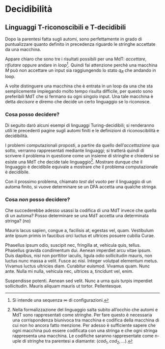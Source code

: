 # Decidibilità

\thispagestyle{empty}








## Linguaggi T-riconoscibili e T-decidibili

Dopo la parentesi fatta sugli automi, sono perfettamente in grado di puntualizzare quanto definito in precedenza riguardo le stringhe accettate da una macchina.

\begin{definition}
Sia $M{=}(Q,\Sigma,\delta,q_0,\{q_A,q_R\})$ una MdT e $w{=}w_0w_1...w_n$ una stringa composta da caratteri $w_i{\in}\Sigma$. Si dice che $M$ \underline{accetta} la stringa $w$ se esiste una sequenza di configurazioni $[C_0,C_1,...,C_n]$ tale che

\begin{enumerate}[itemsep=-7pt]
\item $C_0$ è la configurazione iniziale su input $w$ \hfill $\exists\, C_0$ inizio
\item Ogni $C_i$ produce $C_{i+1}$ \hfill $C_i\,{\rightarrow}\,C_{i+1}$
\item $C_n$ è una configurazione di accettazione \hfill $\exists\, C_n$ accett.
\end{enumerate}

Esattamente come detto prima $M$ \underline{riconosce} un linguaggio $A$ se ne accetta tutte le sue stringhe. Si scriverà $A{=}L(M)$.
\end{definition}

Appare chiaro che sono tre i risultati possibili per una MdT: *accettare*, *rifiutare* oppure andare in *loop*[^10]. Quindi fai attenzione perchè una macchina $M$ può non accettare un input sia raggiungendo lo stato $q_R$ che andando in loop.

A volte distinguere una macchina che è entrata in un loop da una che sta semplicemente impiegando molto tempo risulta difficile, per questo sono preferibili MdT che si fermano su ogni singolo input. Una tale macchina è detta *decisore* e diremo che decide un certo linguaggio se lo riconosce.

\begin{definition}
Un linguaggio si dice \underline{Turing-riconoscibile} sse esiste una MdT che lo riconosce (ovvero, per ogni stringa del linguaggio la machina termina nello stato di accettazione).
\end{definition}

\begin{definition}
Un linguaggio si dice \underline{Turing-decidibile} sse esiste una MdT che lo decide (ovvero, per ogni stringa del linguaggio la macchina termina nello stato di accettazione, per tutte le altre termina nello stato si rifiuto).
\end{definition}

\begin{theorem}
Ogni linguaggio Turing-decidibile è Turing-riconoscibile.
\begin{proof}
Segue direttamente dalle due definizioni: se è decidibile significa che raggiunge lo stato di accettazione per tutte le stringhe del linguaggio, quindi è Turing-riconoscibile.
\end{proof}
\end{theorem}








### Cosa posso decidere?

Di seguito darò alcuni esempi di linguaggi Turing-decidibili; si renderanno utili le precedenti pagine sugli automi finiti e le definizioni di riconoscibilità e decidibilità.

I problemi computazionali proposti, a partire da quello dell'*accettazione* qua sotto, verranno rappresentati mediante linguaggi; si tratterà quindi di scrivere il problema in questione come un insieme di stringhe e chiedersi se esiste una MdT che decide tale linguaggio[^11]. Mostrare dunque che il linguaggio è decidibile equivale a mostrare che il problema computazionale è decidibile.

\begin{lemma}
Sia $A_{DFA}$ il linguaggio contenente le coppie formate dalle codifiche di tutti i DFA con delle particolari stringhe che essi accettano
\begin{equation*}
A_{DFA} = \{\langle B,w\rangle\ |\ \text{$B$ è un DFA che accetta la stringa di input $w$}\}
\end{equation*}
$A_{DFA}$ è un linguaggio decidibile.
\begin{proof}
L'idea è quella di presentare una MdT $M$ che decide $A_{DFA}$. $M$ deve prendere come input la coppia $\langle B,w\rangle$, simulare $B$ su $w$ e accettare se la simulazione termina in uno stato di accettazione, viceversa rifiutare.

Quindi, dopo aver controllato la validità della coppia in input, $M$ esegue la simulazione: tiene traccia dello stato corrente di $B$ e della sua posizione corrente nell'input $w$ scrivendo queste informazioni sul nastro, usa la funzione di transizione per aggiornare stati e posizioni fin quando non termina l'elaborazione dell'ultimo simbolo di $w$. $M$ accetta l'input se $B$ si trova in uno stato di accettazione, rifiuta altrimenti.
\end{proof}
\end{lemma}

\begin{lemma}
Sia $A_{NFA}$ il linguaggio contenente le coppie formate dalle codifiche di tutti gli NFA con delle particolari stringhe che essi accettano
\begin{equation*}
A_{NFA} = \{\langle B,w\rangle\ |\ \text{$B$ è un NFA che accetta la stringa di input $w$}\}
\end{equation*}
$A_{NFA}$ è un linguaggio decidibile.
\begin{proof}
Presentiamo una MdT $N$ che decide $A_{NFA}$. $N$ converte l'NFA $B$ in un DFA $C$ equivalente, esegue $M$ come una sottoprocedura che decide $A_{DFA}$ su input $\langle C,w\rangle$ e accetta se $M$ accetta, altrimenti rifiuta.
\end{proof}
\end{lemma}

Con il prossimo problema, chiamato *test del vuoto* per il linguaggio di un automa finito, si vuove determinare se un DFA accetta una qualche stringa.

\begin{lemma}
Sia $E_{DFA}$ il linguaggio contenente le codifiche di tutti i DFA che non accettano alcuna stringa
\begin{equation*}
E_{DFA} = \{\langle A\rangle\ |\ \text{$A$ è un DFA e $L(A)\,{=}\,\emptyset$}\}
\end{equation*}
$E_{DFA}$ è un linguaggio decidibile.
\begin{proof}
Ciascun DFA accetta almeno una stringa sse dallo stato iniziale è possibile raggiungere uno stato di accettazione percorrendo il verso delle freccie; posso quindi trattare i DFA come grafi connessi orientati e progettare una MdT $T$ che esegua la marcatura degli stati per implementare tale controllo.

$T$ marca lo stato iniziale e, successivamente, marca tutti gli stati che hanno una transizione proveniente da uno stato già marcato finchè non si esauriscono gli stati inesplorati. Se nessuno stato di accettazione è marcato accetta, altrimenti rifiuta.
\end{proof}
\end{lemma}

\begin{lemma}
Sia $EQ_{DFA}$ il linguaggio contenente tutte le coppie formate dalle codifiche di due DFA che riconoscono lo stesso linguaggio
\begin{equation*}
EQ_{DFA} = \{\langle A,B\rangle\ |\ \text{$A$ e $B$ sono DFA tali che $L(A)\,{=}\,L(B)$}\}
\end{equation*}
$EQ_{DFA}$ è un linguaggio decidibile.
\begin{proof}
A partire da $A$ e $B$ costruisco un nuovo DFA $C$ che accetta solo quella stringhe che sono accettate da $A$ o da $B$ ma non da entrambi. In particolare, se $A$ e $B$ riconoscono lo stesso linguaggio, $C$ non accetterà nulla
\begin{gather*}
L(C) = \big( L(A) \cap \overline{L(B)} \big) \cup \big( \overline{L(A)} \cap L(B) \big)\\
\text{ovvero}\ L(C)\,{=}\,\emptyset\ \Leftrightarrow\ L(A)\,{=}\,L(B)
\end{gather*}
Non resta che costruire una MdT $F$ che verifica questa implicazione usando il lemma precedente. $F$ prende in input $\langle A,B\rangle$, costruisce il DFA $C$, esegue la MdT $T$ per decidere $E_{DFA}$ su input $\langle C\rangle$ e accetta se $T$ accetta, viceversa rifiuta.
\end{proof}
\end{lemma}








### Cosa *non* posso decidere?

Che succederebbe adesso usassi la codifica di una MdT invece che quella di un automa? Posso determinare se una MdT accetta una determinata stringa? (no)

Mauris lacus sapien, congue a, facilisis at, egestas vel, quam. Vestibulum ante
ipsum primis in faucibus orci luctus et ultrices posuere cubilia Curae.

Phasellus ipsum odio, suscipit nec, fringilla at, vehicula quis, tellus.
Phasellus gravida condimentum dui. Aenean imperdiet arcu vitae ipsum. Duis
dapibus, nisi non porttitor iaculis, ligula odio sollicitudin mauris, non
luctus nunc massa a velit. Fusce ac nisi. Integer volutpat elementum metus.
Vivamus luctus ultricies diam. Curabitur euismod. Vivamus quam. Nunc ante.
Nulla mi nulla, vehicula nec, ultrices a, tincidunt vel, enim.

Suspendisse potenti. Aenean sed velit. Nunc a urna quis turpis imperdiet
sollicitudin. Mauris aliquam mauris ut tortor. Pellentesque.









[^10]: Si intende una sequenza $\infty$ di configurazioni.
[^11]: Nella formalizzazione del linguaggio salta subito all'occhio che automi e MdT sono rappresentati come stringhe. Per fare questo è necessaria una corrispondenza biunivoca tra macchina e codifica della macchina di cui non ho ancora fatto menzione. Per adesso è sufficiente sapere che ogni macchina può essere codificata con una stringa e che ogni stringa rappresenta una macchina. Le codifiche saranno rappresentate come n-uple di stringhe tra parentesi a diamante: $\langle cod_1, cod_2, ... \rangle$.

